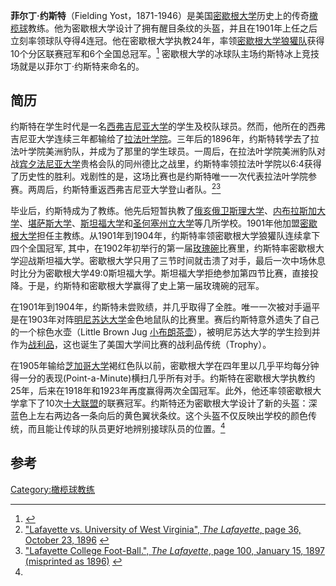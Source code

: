 {{multiple issues|
{{expand|time=2014-08-12T10:51:45+00:00}}
{{onesource|time=2014-08-12T10:51:45+00:00}}
{{refimprove|time=2014-08-12T10:51:45+00:00}}
}}
{{Football manager infobox 
| playername = 菲尔丁·约斯特<br />Fielding H. Yost
| image = [[File:Fielding_Yost_sitting_side.jpg|250px]]
| fullname = 菲尔丁·哈里斯·约斯特
| englishfullname = Fielding Harris Yost
| nickname = 
| height = 
| dateofbirth = {{Birth date|1871|4|30}}
| cityofbirth = [[西弗吉尼亚|西弗吉尼亚]] 
| dateofdeath = {{Death date and age|1946|8|20|1871|4|30}}
| countryofbirth = {{USA}}
| position = [[截锋|截锋]]
| currentclub = 
| youthyears = 
| youthclubs = 

| caps(goals) = 
| manageryears = 1897<br>1898<br>1899<br>1900<br>1900<br>1901–1923<br>1925–1926
| managerclubs = [[卫斯理大学|卫斯理大学]]主教队<br>[[内布拉斯加大学|内布拉斯加大学]]玉米收割机队<br>[[堪萨斯大学|堪萨斯大学]]劫匪队<br>[[斯坦福大学|斯坦福大学]]鲜红色队<br>[[圣何西州立大学|圣何西州立大学]]斯巴达队<br>[[密歇根大学狼獾队|密歇根大学狼獾队]]<br>[[密歇根大学|密歇根大学]]狼獾队
| pcupdate = 
| ntupdate = 
}}

'''菲尔丁·约斯特'''（Fielding Yost，1871-1946）是美国[[密歇根大学|密歇根大学]]历史上的传奇[[橄榄球|橄榄球]]教练。他为密歇根大学设计了拥有醒目条纹的头盔，并且在1901年上任之后立刻率领球队夺得4连冠。他在密歇根大学执教24年，率领[[密歇根大学狼獾队|密歇根大学狼獾队]]获得10个分区联赛冠军和6个全国总冠军。<ref name="#1">{{cite web |url=http://bentley.umich.edu/athdept/football/misc/fbrecord.htm |title=All-Time University of Michigan Football Record |author= |date= |work= |publisher=University of Michigan, Bentley Historical Library |accessdate=March 27, 2011}}</ref> 密歇根大学的冰球队主场约斯特冰上竞技场就是以菲尔丁·约斯特来命名的。
==简历==
约斯特在学生时代是一名[[西弗吉尼亚大学|西弗吉尼亚大学]]的学生及校队球员。然而，他所在的西弗吉尼亚大学连续三年都输给了[[拉法叶学院|拉法叶学院]]。三年后的1896年，约斯特转学去了拉法叶学院美洲豹队，并成为了那里的学生球员。一周后，在拉法叶学院美洲豹队对战[[宾夕法尼亚大学|宾夕法尼亚大学]]贵格会队的同州德比之战里，约斯特率领拉法叶学院以6:4获得了历史性的胜利。戏剧性的是，这场比赛也是约斯特唯一一次代表拉法叶学院参赛。两周后，约斯特重返西弗吉尼亚大学登山者队。<ref>[http://imago.lafayette.edu/cdm4/document.php?CISOROOT=/lafayette&CISOPTR=17092&CISOSHOW=17088&REC=2 "Lafayette vs. University of West Virginia", ''The Lafayette'', page 36, October 23, 1896] {{webarchive|url=https://wayback.archive-it.org/all/20110719231432/http://imago.lafayette.edu/cdm4/document.php?CISOROOT=/lafayette&CISOPTR=17092&CISOSHOW=17088&REC=2 |date=2011年7月19日 }}</ref><ref>[http://imago.lafayette.edu/cdm4/document.php?CISOROOT=/lafayette&CISOPTR=20210&CISOSHOW=20202&REC=1 "Lafayette College Foot-Ball.", ''The Lafayette'', page 100, January 15, 1897 (misprinted as 1896)] {{webarchive|url=https://wayback.archive-it.org/all/20110719231443/http://imago.lafayette.edu/cdm4/document.php?CISOROOT=/lafayette&CISOPTR=20210&CISOSHOW=20202&REC=1 |date=七月 19, 2011 }}</ref> 

毕业后，约斯特成为了教练。他先后短暂执教了[[俄亥俄卫斯理大学|俄亥俄卫斯理大学]]、[[内布拉斯加大学|内布拉斯加大学]]、[[堪萨斯大学|堪萨斯大学]]、[[斯坦福大学|斯坦福大学]]和[[圣何塞州立大学|圣何塞州立大学]]等几所学校。1901年他加盟[[密歇根大学|密歇根大学]]担任主教练。从1901年到1904年，约斯特率领密歇根大学狼獾队连续拿下四个全国冠军, 其中，在1902年初举行的第一届[[玫瑰碗|玫瑰碗]]比赛里，约斯特率密歇根大学迎战斯坦福大学。密歇根大学只用了三节时间就击溃了对手，最后一次中场休息时比分为密歇根大学49:0斯坦福大学。斯坦福大学拒绝参加第四节比赛，直接投降。于是，约斯特和密歇根大学赢得了史上第一届玫瑰碗的冠军。

在1901年到1904年，约斯特未尝败绩，并几乎取得了全胜。唯一一次被对手逼平是在1903年对阵[[明尼苏达大学|明尼苏达大学]]金色地鼠队的比赛里。赛后约斯特意外遗失了自己的一个棕色水壶（Little Brown Jug [[小布朗茶壶|小布朗茶壶]]），被明尼苏达大学的学生捡到并作为[[小布朗茶壶之争|战利品]]，这也诞生了美国大学间比赛的战利品传统（Trophy）。

在1905年输给[[芝加哥大学|芝加哥大学]]褐红色队以前，密歇根大学在四年里以几乎平均每分钟得一分的表现(Point-a-Minute)横扫几乎所有对手。约斯特在密歇根大学执教约25年，后来在1918年和1923年再度赢得两次全国冠军。此外，他还率领密歇根大学拿下了10次[[十大联盟|十大联盟]]的联赛冠军。约斯特还为密歇根大学设计了新的头盔：深蓝色上左右两边各一条向后的黄色翼状条纹。这个头盔不仅反映出学校的颜色传统，而且能让传球的队员更好地辨别接球队员的位置。<ref name="#1"/>




==参考==
{{reflist}}
{{密歇根大学}}
{{十大联盟}}
{{NCAA}}

{{Authority control}}
[[Category:橄榄球教练|Category:橄榄球教练]]